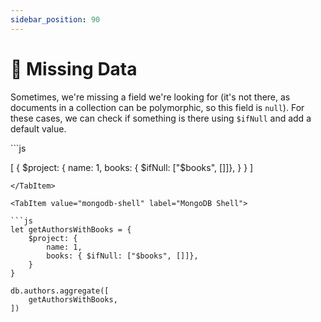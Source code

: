 ```yaml
---
sidebar_position: 90
---
```



# 🦸 Missing Data

Sometimes, we're missing a field we're looking for (it's not there, as documents in a collection can be polymorphic, so this field is `null`). For these cases, we can check if something is there using `$ifNull` and add a default value.


<Tabs groupId="aggregations">
<TabItem value="atlas" label="Atlas UI">
```js

[
    {
        $project: {
            name: 1,
            books: { $ifNull: ["$books", []]},
        }
    }
]
```
</TabItem>

<TabItem value="mongodb-shell" label="MongoDB Shell">

```js
let getAuthorsWithBooks = {
    $project: {
        name: 1,
        books: { $ifNull: ["$books", []]},
    }
}

db.authors.aggregate([
    getAuthorsWithBooks,
])
```

</TabItem>
</Tabs>

